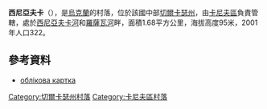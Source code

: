 {{coord|49|44|28|N|31|14|22|E|scale:30000_region:UA|display=title}}

'''西尼亞夫卡'''（{{lang-uk|Синявка}}），是[[烏克蘭|烏克蘭]]的村落，位於該國中部[[切爾卡瑟州|切爾卡瑟州]]，由[[卡尼夫區|卡尼夫區]]負責管轄，處於[[西尼亞夫卡河_(羅薩瓦河支流)|西尼亞夫卡河]]和[[羅薩瓦河|羅薩瓦河]]畔，面積1.68平方公里，海拔高度95米，2001年人口322。

==參考資料==
*[http://gska2.rada.gov.ua/pls/z7502/A005?rdat1=26.07.2009&rf7571=37819 облікова картка]{{Dead link|date=2018年6月 |bot=InternetArchiveBot |fix-attempted=no }}

[[Category:切爾卡瑟州村落|Category:切爾卡瑟州村落]]
[[Category:卡尼夫區村落|Category:卡尼夫區村落]]


{{Cherkasy-geo-stub}}